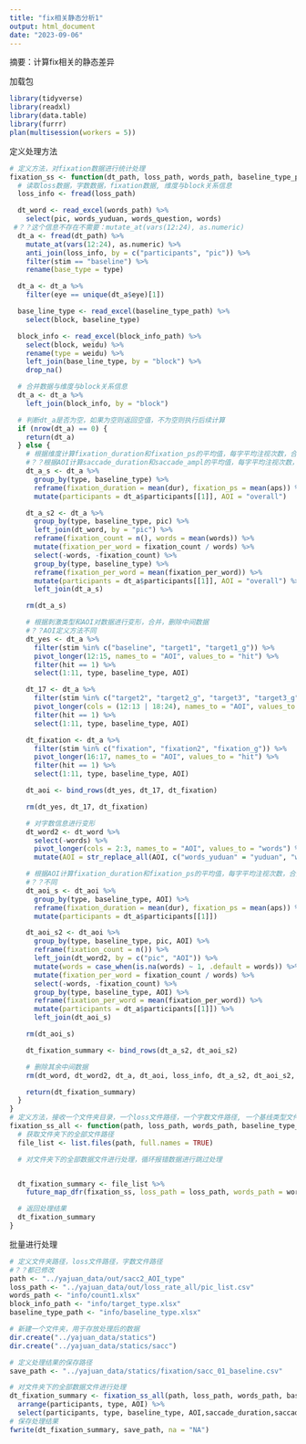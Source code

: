 ```yaml
---
title: "fix相关静态分析1"
output: html_document
date: "2023-09-06"
---
```

摘要：计算fix相关的静态差异

加载包
```r
library(tidyverse)
library(readxl)
library(data.table)
library(furrr)
plan(multisession(workers = 5))
```

定义处理方法
```r
# 定义方法，对fixation数据进行统计处理
fixation_ss <- function(dt_path, loss_path, words_path, baseline_type_path, block_info_path) {
  # 读取loss数据，字数数据，fixation数据, 维度与block关系信息
  loss_info <- fread(loss_path)

  dt_word <- read_excel(words_path) %>%
    select(pic, words_yuduan, words_question, words)
 #？？这个信息不存在不需要：mutate_at(vars(12:24), as.numeric)
  dt_a <- fread(dt_path) %>%
    mutate_at(vars(12:24), as.numeric) %>%
    anti_join(loss_info, by = c("participants", "pic")) %>%
    filter(stim == "baseline") %>%
    rename(base_type = type)

  dt_a <- dt_a %>%
    filter(eye == unique(dt_a$eye)[1])

  base_line_type <- read_excel(baseline_type_path) %>%
    select(block, baseline_type)

  block_info <- read_excel(block_info_path) %>%
    select(block, weidu) %>%
    rename(type = weidu) %>%
    left_join(base_line_type, by = "block") %>%
    drop_na()

  # 合并数据与维度与block关系信息
  dt_a <- dt_a %>%
    left_join(block_info, by = "block")

  # 判断dt_a是否为空，如果为空则返回空值，不为空则执行后续计算
  if (nrow(dt_a) == 0) {
    return(dt_a)
  } else {
    # 根据维度计算fixation_duration和fixation_ps的平均值，每字平均注视次数，合并，删除中间数据
    #？？根据AOI计算saccade_duration和saccade_ampl的平均值，每字平均注视次数，合并，删除中间数据
    dt_a_s <- dt_a %>%
      group_by(type, baseline_type) %>%
      reframe(fixation_duration = mean(dur), fixation_ps = mean(aps)) %>%
      mutate(participants = dt_a$participants[[1]], AOI = "overall")

    dt_a_s2 <- dt_a %>%
      group_by(type, baseline_type, pic) %>%
      left_join(dt_word, by = "pic") %>%
      reframe(fixation_count = n(), words = mean(words)) %>%
      mutate(fixation_per_word = fixation_count / words) %>%
      select(-words, -fixation_count) %>%
      group_by(type, baseline_type) %>%
      reframe(fixation_per_word = mean(fixation_per_word)) %>%
      mutate(participants = dt_a$participants[[1]], AOI = "overall") %>%
      left_join(dt_a_s)

    rm(dt_a_s)

    # 根据刺激类型和AOI对数据进行变形，合并，删除中间数据
    #？？AOI定义方法不同
    dt_yes <- dt_a %>%
      filter(stim %in% c("baseline", "target1", "target1_g")) %>%
      pivot_longer(12:15, names_to = "AOI", values_to = "hit") %>%
      filter(hit == 1) %>%
      select(1:11, type, baseline_type, AOI)

    dt_17 <- dt_a %>%
      filter(stim %in% c("target2", "target2_g", "target3", "target3_g", "target4", "target4_g")) %>%
      pivot_longer(cols = (12:13 | 18:24), names_to = "AOI", values_to = "hit") %>%
      filter(hit == 1) %>%
      select(1:11, type, baseline_type, AOI)

    dt_fixation <- dt_a %>%
      filter(stim %in% c("fixation", "fixation2", "fixation_g")) %>%
      pivot_longer(16:17, names_to = "AOI", values_to = "hit") %>%
      filter(hit == 1) %>%
      select(1:11, type, baseline_type, AOI)

    dt_aoi <- bind_rows(dt_yes, dt_17, dt_fixation)

    rm(dt_yes, dt_17, dt_fixation)

    # 对字数信息进行变形
    dt_word2 <- dt_word %>%
      select(-words) %>%
      pivot_longer(cols = 2:3, names_to = "AOI", values_to = "words") %>%
      mutate(AOI = str_replace_all(AOI, c("words_yuduan" = "yuduan", "words_question" = "question")))

    # 根据AOI计算fixation_duration和fixation_ps的平均值，每字平均注视次数，合并，删除中间数据
    #？？不同
    dt_aoi_s <- dt_aoi %>%
      group_by(type, baseline_type, AOI) %>%
      reframe(fixation_duration = mean(dur), fixation_ps = mean(aps)) %>%
      mutate(participants = dt_a$participants[[1]])

    dt_aoi_s2 <- dt_aoi %>%
      group_by(type, baseline_type, pic, AOI) %>%
      reframe(fixation_count = n()) %>%
      left_join(dt_word2, by = c("pic", "AOI")) %>%
      mutate(words = case_when(is.na(words) ~ 1, .default = words)) %>%
      mutate(fixation_per_word = fixation_count / words) %>%
      select(-words, -fixation_count) %>%
      group_by(type, baseline_type, AOI) %>%
      reframe(fixation_per_word = mean(fixation_per_word)) %>%
      mutate(participants = dt_a$participants[[1]]) %>%
      left_join(dt_aoi_s)

    rm(dt_aoi_s)

    dt_fixation_summary <- bind_rows(dt_a_s2, dt_aoi_s2)

    # 删除其余中间数据
    rm(dt_word, dt_word2, dt_a, dt_aoi, loss_info, dt_a_s2, dt_aoi_s2, base_line_type, block_info)

    return(dt_fixation_summary)
  }
}
# 定义方法，接收一个文件夹目录，一个loss文件路径，一个字数文件路径, 一个基线类型文件路径，一个block信息为难路径，对文件夹下的全部数据文件通过fixation_ss函数进行处理，返回一个合并的数据。
fixation_ss_all <- function(path, loss_path, words_path, baseline_type_path, block_info_path) {
  # 获取文件夹下的全部文件路径
  file_list <- list.files(path, full.names = TRUE)

  # 对文件夹下的全部数据文件进行处理，循环报错数据进行跳过处理


  dt_fixation_summary <- file_list %>%
    future_map_dfr(fixation_ss, loss_path = loss_path, words_path = words_path, baseline_type_path = baseline_type_path, block_info_path = block_info_path)

  # 返回处理结果
  dt_fixation_summary
}
```

批量进行处理
```r

# 定义文件夹路径，loss文件路径，字数文件路径
#？？都已修改
path <- "../yajuan_data/out/sacc2_AOI_type"
loss_path <- "../yajuan_data/out/loss_rate_all/pic_list.csv"
words_path <- "info/count1.xlsx"
block_info_path <- "info/target_type.xlsx"
baseline_type_path <- "info/baseline_type.xlsx"

# 新建一个文件夹，用于存放处理后的数据
dir.create("../yajuan_data/statics")
dir.create("../yajuan_data/statics/sacc")

# 定义处理结果的保存路径
save_path <- "../yajuan_data/statics/fixation/sacc_01_baseline.csv"

# 对文件夹下的全部数据文件进行处理
dt_fixation_summary <- fixation_ss_all(path, loss_path, words_path, baseline_type_path, block_info_path) %>%
  arrange(participants, type, AOI) %>%
  select(participants, type, baseline_type, AOI,saccade_duration,saccade_ampl,saccade_pv,saccade_ag,saccade_per_word,regression_per_word )
# 保存处理结果
fwrite(dt_fixation_summary, save_path, na = "NA")
```


